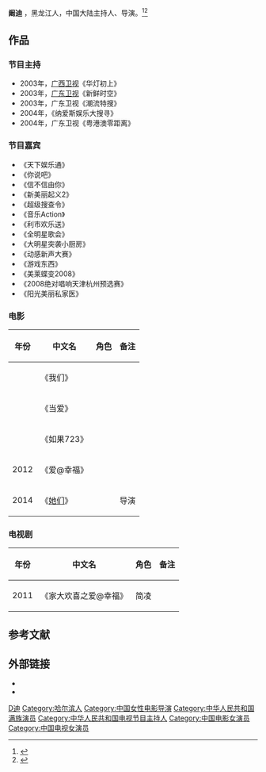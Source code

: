 {{艺人<!--导演、男演员、女演员、男歌手、女歌手、节目主持-->
| 图片     = 
| 图片简介 = 
| 姓名     = 阚迪
| 类型     = 女艺人
| 原名     = 
| 英文名   = {{lang|en|Candy Kan}} 
| 綽號     = 
| 国籍     = {{PRC}}
| 民族     = [[满族|满族]]
| 出生日期 = <!-- {{birth date and age|||}} 或 {{Birth year and age|}}  -->
| 出生地点 = [[黑龙江省|黑龙江省]][[哈尔滨市|哈尔滨市]]
| 逝世日期 = <!--卒年在前生年在后{{death date and age|}} -->
| 逝世地点 = 
| 职业     = 演员、主持人
| 语言     = 汉语
| 教育程度 = 
| 宗教信仰 = 
| 配偶     = <!--  {{marriage|姓名||}}  -->
| 儿女     = 
| 父母     = 
| 活跃年代 = 2002年至今
| 代表作   = 《我们》<br>《她们》<br>《当爱》
| 经纪公司 = 
| 奖项     =  <!--  {{Awards|award= |year= |title= }} -->
| 网站     = <!-- {{URL|www.example.com}} -->
| IMDb     = 
}}

'''阚迪'''<!-- {{lang-en|''' '''}}，{{bd|||||catIdx= }} -->，黑龙江人，中国大陆主持人、导演。<ref>{{cite web |url=http://ent.sina.com.cn/s/2005-09-12/1727838460.html |title=华娱卫视《你说吧》主持人阚迪个人简介(附图) |date=2005-09-12 |accessdate=2014-09-30|work=新浪 |archive-date=2014-10-06 |archive-url=https://web.archive.org/web/20141006110417/http://ent.sina.com.cn/s/2005-09-12/1727838460.html |dead-url=no }}</ref><ref>{{cite web|url= http://ent.qq.com/a/20120220/001234.htm|title=澳亚主播阚迪加盟《爱@幸福》 饰演“小三”|accessdate=2014-09-30|date=2012-09-12|work=腾讯网|archive-date= 2014-10-06|archive-url= https://web.archive.org/web/20141006112614/http://ent.qq.com/a/20120220/001234.htm|dead-url= no}}</ref>

==作品==
===节目主持===
*2003年，[[广西卫视|广西卫视]]《华灯初上》
*2003年，[[广东卫视|广东卫视]]《新鲜时空》
*2003年，广东卫视《潮流特搜》
*2004年，《纳爱斯娱乐大搜寻》
*2004年，广东卫视《粤港澳零距离》

===节目嘉宾===
*《天下娱乐通》
*《你说吧》
*《信不信由你》
*《新美丽起义2》
*《超级搜查令》
*《音乐Action》
*《利市欢乐送》
*《全明星歌会》
*《大明星突袭小厨房》
*《动感新声大赛》
*《游戏东西》
*《美莱蝶变2008》
*《2008绝对唱响天津杭州预选赛》
*《阳光美丽私家医》

===电影===
{| class="wikitable"
|-
! 年份 !! 中文名 !! 角色 !! 备注
|-
| || 《我们》 ||  ||   
|-
| || 《当爱》 ||  ||  
|-
| || 《如果723》 ||  ||   
|-
| 2012 || 《爱@幸福》 ||  ||  
|-
| 2014 || 《[[她们|她们]]》  ||  || 导演
|}

===电视剧===
{| class="wikitable"
|-
! 年份 !! 中文名 !! 角色 !! 备注
|-
| 2011 || 《家大欢喜之爱@幸福》 ||简凌||      
|}

==参考文献==
{{reflist}}

==外部链接==
*{{Sinaweibo|lovekandi}}
*{{Sinablog|kandi}}

{{DEFAULTSORT:H阚迪}}
[[Category:阚姓|D迪]]
[[Category:哈尔滨人|Category:哈尔滨人]]
[[Category:中国女性电影导演|Category:中国女性电影导演]]
[[Category:中华人民共和国满族演员|Category:中华人民共和国满族演员]]
[[Category:中华人民共和国电视节目主持人|Category:中华人民共和国电视节目主持人]]
[[Category:中国电影女演员|Category:中国电影女演员]]
[[Category:中国电视女演员|Category:中国电视女演员]]